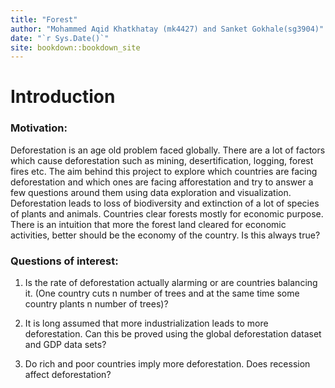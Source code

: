 ```yaml
--- 
title: "Forest"
author: "Mohammed Aqid Khatkhatay (mk4427) and Sanket Gokhale(sg3904)"
date: "`r Sys.Date()`"
site: bookdown::bookdown_site
---
```


# Introduction

### Motivation:

Deforestation is an age old problem faced globally. There are a lot of factors which cause deforestation such as mining, desertification, logging, forest fires etc. The aim behind this project to explore which countries are facing deforestation and which ones are facing afforestation and try to answer a few questions around them using data exploration and visualization. Deforestation leads to loss of biodiversity and extinction of a lot of species of plants and animals. Countries clear forests mostly for economic purpose. There is an intuition that more the forest land cleared for economic activities, better should be the economy of the country. Is this always true? 

### Questions of interest:

1. Is the rate of deforestation actually alarming or are countries balancing it. (One country cuts n number of trees and at the same time
some country plants n number of trees)?

2. It is long assumed that more industrialization leads to more deforestation. Can this be proved using the global deforestation dataset
and GDP data sets?

3. Do rich and poor countries imply more deforestation. Does recession affect deforestation?